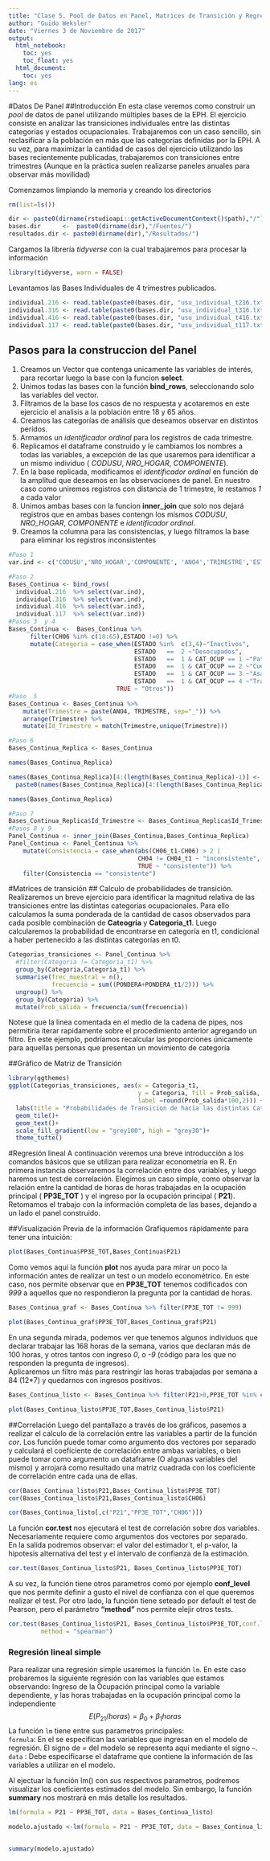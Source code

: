 ---
title: "Clase 5. Pool de Datos en Panel, Matrices de Transición y Regresiones"
author: "Guido Weksler"
date: "Viernes 3 de Noviembre de 2017"
output:
  html_notebook:
    toc: yes
    toc_float: yes
  html_document:
    toc: yes
lang: es
---

#Datos De Panel 
##Introducción
En esta clase veremos como construir un _pool_ de datos de panel utilizando múltiples bases de la EPH. El ejercicio consiste en analizar las transiciones individuales entre las distintas categorías y estados ocupacionales.
Trabajaremos con un caso sencillo, sin reclasificar a la población en más que las categorías definidas por la EPH. A su vez, para maximizar la cantidad de casos del ejercicio utilizando las bases recientemente publicadas, trabajaremos con transiciones entre trimestres (Aunque en la práctica suelen realizarse paneles anuales para observar más movilidad)
 
Comenzamos limpiando la memoria y creando los directorios

```{r, warning=FALSE}
rm(list=ls())

dir <- paste0(dirname(rstudioapi::getActiveDocumentContext()$path),"/")
bases.dir      <-  paste0(dirname(dir),"/Fuentes/")
resultados.dir <- paste0(dirname(dir),"/Resultados/")
```

Cargamos la librería _tidyverse_ con la cual trabajaremos para procesar la información

```{r}
library(tidyverse, warn = FALSE)
```

Levantamos las Bases Individuales de 4 trimestres publicados.       

```{r}
individual.216 <- read.table(paste0(bases.dir, "usu_individual_t216.txt"), sep=";", dec=",", header = TRUE, fill = TRUE)
individual.316 <- read.table(paste0(bases.dir, "usu_individual_t316.txt"), sep=";", dec=",", header = TRUE, fill = TRUE)
individual.416 <- read.table(paste0(bases.dir, "usu_individual_t416.txt"), sep=";", dec=",", header = TRUE, fill = TRUE)
individual.117 <- read.table(paste0(bases.dir, "usu_individual_t117.txt"), sep=";", dec=",", header = TRUE, fill = TRUE)
```

## Pasos para la construccion del Panel
1. Creamos un Vector que contenga unicamente las variables de interés, para recortar luego la base con la funcion __select__.      
2. Unimos todas las bases con la función __bind_rows__, seleccionando solo las variables del vector.
3. Filtramos de la base los casos de no respuesta y acotaremos en este ejercicio el analisis a la población entre 18 y 65 años.  
4. Creamos las categorías de análisis que deseamos observar en distintos perídos.
5. Armamos un _identificador ordinal_ para los registros de cada trimestre.
6. Replicamos el dataframe construido y le cambiamos los nombres a todas las variables, a excepción de las que usaremos para identificar a un mismo individuo ( _CODUSU_, _NRO_HOGAR_, _COMPONENTE_).
7. En la base replicada, modificamos el _identificador ordinal_ en función de la amplitud que deseamos en las observaciones de panel. En nuestro caso como uniremos registros con distancia de 1 trimestre, le restamos _1_ a cada valor
8. Unimos ambas bases con la funcion __inner_join__ que solo nos dejará registros que en ambas bases contengn los mismos _CODUSU_, _NRO_HOGAR_, _COMPONENTE_ e _identificador ordinal_.
9. Creamos la columna para las consistencias, y luego filtramos la base para eliminar los registros inconsistentes
```{r,warning=FALSE}
#Paso 1
var.ind <- c('CODUSU','NRO_HOGAR','COMPONENTE', 'ANO4','TRIMESTRE','ESTADO','CAT_OCUP','PONDERA', 'CH04', 'CH06','P21','PP3E_TOT')

#Paso 2  
Bases_Continua <- bind_rows(
  individual.216  %>% select(var.ind),
  individual.316  %>% select(var.ind),
  individual.416  %>% select(var.ind),
  individual.117  %>% select(var.ind))
#Pasos 3  y 4
Bases_Continua <-  Bases_Continua %>% 
      filter(CH06 %in% c(18:65),ESTADO !=0) %>% 
      mutate(Categoria = case_when(ESTADO %in%  c(3,4)~"Inactivos",
                                   ESTADO   ==  2 ~"Desocupados",
                                   ESTADO   ==  1 & CAT_OCUP == 1 ~"Patrones",
                                   ESTADO   ==  1 & CAT_OCUP == 2 ~"Cuenta Propistas",
                                   ESTADO   ==  1 & CAT_OCUP == 3 ~"Asalariados",
                                   ESTADO   ==  1 & CAT_OCUP == 4 ~"Trabajador familiar s/r",
                              TRUE ~ "Otros"))
#Paso  5
Bases_Continua <- Bases_Continua %>% 
    mutate(Trimestre = paste(ANO4, TRIMESTRE, sep="_")) %>% 
    arrange(Trimestre) %>% 
    mutate(Id_Trimestre = match(Trimestre,unique(Trimestre)))

#Paso 6
Bases_Continua_Replica <- Bases_Continua

names(Bases_Continua_Replica)

names(Bases_Continua_Replica)[4:(length(Bases_Continua_Replica)-1)] <- 
  paste0(names(Bases_Continua_Replica)[4:(length(Bases_Continua_Replica)-1)],"_t1")

names(Bases_Continua_Replica)

#Paso 7
Bases_Continua_Replica$Id_Trimestre <- Bases_Continua_Replica$Id_Trimestre - 1
#Pasos 8 y 9
Panel_Continua <- inner_join(Bases_Continua,Bases_Continua_Replica)
Panel_Continua <- Panel_Continua %>% 
    mutate(Consistencia = case_when(abs(CH06_t1-CH06) > 2 |
                                    CH04 != CH04_t1 ~ "inconsistente",
                                    TRUE ~ "consistente")) %>% 
    filter(Consistencia == "consistente")
```

#Matrices de transición
## Calculo de probabilidades de transición. 
Realizaremos un breve ejercicio para identificar la magnitud relativa de las transiciones entre las distintas categorías ocupacionales. Para ello calculamos la suma ponderada de la cantidad de casos observados para cada posible combinación de __Cateogria__ y __Categoria_t1__. Luego calcularemos la probabilidad de encontrarse en categoría en t1, condicional a haber pertenecido a las distintas categorías en t0.  


```{r}
Categorias_transiciones <- Panel_Continua %>% 
  #filter(Categoria != Categoria_t1) %>% 
  group_by(Categoria,Categoria_t1) %>% 
  summarise(frec_muestral = n(),
            frecuencia = sum((PONDERA+PONDERA_t1/2))) %>% 
  ungroup() %>% 
  group_by(Categoria) %>% 
  mutate(Prob_salida = frecuencia/sum(frecuencia))
```
Notese que la linea comentada en el medio de la cadena de pipes, nos permitiría iterar rapidamente sobre el procedimiento anterior agregando un filtro. En este ejemplo, podríamos recalcular las proporciones únicamente para aquellas personas que presentan un movimiento de categoría

##Gráfico de Matriz de Transición

```{r}
library(ggthemes)
ggplot(Categorias_transiciones, aes(x = Categoria_t1, 
                                    y = Categoria, fill = Prob_salida,
                                    label =round(Prob_salida*100,2))) +
  labs(title = "Probabilidades de Transicion de hacia las distintas Categorías")+
  geom_tile()+
  geom_text()+
  scale_fill_gradient(low = "grey100", high = "grey30")+
  theme_tufte()
```
#Regresión lineal
A continuación veremos una breve introducción a los comandos básicos que se utilizan para realizar econometría en R. En primera instancia observaremos la correlación entre dos variables, y luego haremos un test de correlación. Elegimos un caso simple, como observar la relación entre la cantidad de horas de horas trabajadas en la ocupación principal ( __PP3E_TOT__ ) y el ingreso por la ocupación principal ( __P21__). Retomamos el trabajo con la información completa de las bases, dejando a un lado el panel construido.   

##Visualización Previa de la información
Grafiquemos rápidamente para tener una intuición:
```{r}
plot(Bases_Continua$PP3E_TOT,Bases_Continua$P21)

```
Como vemos aquí la función __plot__ nos ayuda para mirar un poco la información antes de realizar un test o un modelo econométrico. En este caso, nos permite observar que en __PP3E_TOT__ tenemos codificados con _999_ a aquellos que no respondieron la pregunta por la cantidad de horas. 
```{r}
Bases_Continua_graf <- Bases_Continua %>% filter(PP3E_TOT != 999)

plot(Bases_Continua_graf$PP3E_TOT,Bases_Continua_graf$P21)

```
En una segunda mirada, podemos ver que tenemos algunos individuos que declarar trabajar las 168 horas de la semana, varios que declaran más de 100 horas, y otros tantos con ingreso _0_, o _-9_ (código para los que no responden la pregunta de ingresos).           
Aplicaremos un filtro más para restringir las horas trabajadas por semana a 84 (12*7) y quedarnos con ingresos positivos.
```{r}
Bases_Continua_listo <- Bases_Continua %>% filter(P21>0,PP3E_TOT %in% c(1:84))

plot(Bases_Continua_listo$PP3E_TOT,Bases_Continua_listo$P21)

```
##Correlación
Luego del pantallazo a través de los gráficos, pasemos a realizar el calculo de la correlación entre las variables a partir de la función _cor_. Los función puede tomar como argumento dos vectores por separado y calculará el coeficiente de correlación entre ambas variables, o bien puede tomar como argumento un dataframe (O algunas variables del mismo) y arrojará como resultado una matriz cuadrada con los coeficiente de correlación entre cada una de ellas.
```{r}
cor(Bases_Continua_listo$P21,Bases_Continua_listo$PP3E_TOT)
cor(Bases_Continua_listo$P21,Bases_Continua_listo$CH06)

cor(Bases_Continua_listo[,c("P21","PP3E_TOT","CH06")])

```
La función __cor.test__ nos ejecutará el test de correlación sobre dos variables. Necesariamente requiere como argumentos dos vectores por separado.          
En la salida podremos observar: el valor del estimador t, el p-valor, la hipotesis alternativa del test y el intervalo de confianza de la estimación.
```{r}

cor.test(Bases_Continua_listo$P21, Bases_Continua_listo$PP3E_TOT)

```
A su vez, la función tiene otros parametros como por ejemplo __conf_level__ que nos permite definir a gusto el nivel de confianza con el que queremos realizar el test. Por otro lado, la función tiene seteado por default el test de Pearson, pero el parámetro __"method"__ nos permite elejir otros tests.
```{r}

cor.test(Bases_Continua_listo$P21, Bases_Continua_listo$PP3E_TOT,conf.level = 0.90,
         method = "spearman")
```
### Regresión lineal simple
Para realizar una regresión simple usaremos la función ```lm```. En este caso probaremos la siguiente regresión con las variables que estamos observando: Ingreso de la Ocupación principal como la variable dependiente, y las horas trabajadas en la ocupación principal como la independiente
$$
E(P_{21}/horas)= \beta_0 + \beta_1 horas
$$
La función ```lm``` tiene entre sus parametros principales:    
``formula``: En el se especifican las variables que ingresan en el modelo de regresión. El signo de _=_ del modelo se representa aquí mediante el signo ```~```.        
```data``` : Debe especificarse el dataframe que contiene la información de las variables a utilizar en el modelo.       

Al ejectuar la función lm() con sus respectivos parametros, podremos visualizar los coeficientes estimados del modelo. Sin embargo, la función __summary__ nos mostrará en más detalle los resultados.
```{r}
lm(formula = P21 ~ PP3E_TOT, data = Bases_Continua_listo)

modelo.ajustado <-lm(formula = P21 ~ PP3E_TOT, data = Bases_Continua_listo)
 

summary(modelo.ajustado)
```
